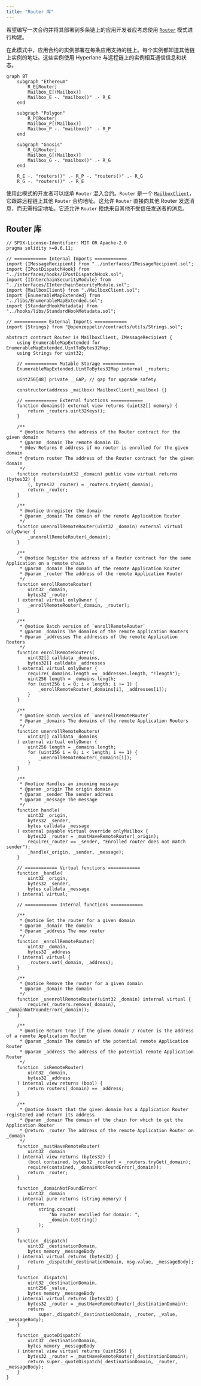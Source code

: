 ```yaml
---
title: "Router 库"
---
```


希望编写一次合约并将其部署到多条链上的应用开发者应考虑使用 [`Router`](https://github.com/hyperlane-xyz/hyperlane-monorepo/blob/v3/solidity/contracts/client/Router.sol) 模式进行构建。

在此模式中，应用合约的实例部署在每条应用支持的链上。每个实例都知道其他链上实例的地址。这些实例使用 Hyperlane 与远程链上的实例相互通信信息和状态。

```mermaid
graph BT
    subgraph "Ethereum"
        R_E[Router]
        Mailbox_E[(Mailbox)]
        Mailbox_E -. "mailbox()" .- R_E
    end

    subgraph "Polygon"
        R_P[Router]
        Mailbox_P[(Mailbox)]
        Mailbox_P -. "mailbox()" .- R_P
    end

    subgraph "Gnosis"
        R_G[Router]
        Mailbox_G[(Mailbox)]
        Mailbox_G -. "mailbox()" .- R_G
    end

    R_E -. "routers()" .- R_P -. "routers()" .- R_G
    R_G -. "routers()" .- R_E
```

使用此模式的开发者可以继承 `Router` 混入合约。`Router` 是一个 [`MailboxClient`](./mailbox-client)，它跟踪远程链上其他 `Router` 合约地址。这允许 `Router` 直接向其他 Router 发送消息，而无需指定地址。它还允许 `Router` 拒绝来自其他不受信任发送者的消息。

## Router 库

```solidity
// SPDX-License-Identifier: MIT OR Apache-2.0
pragma solidity >=0.6.11;

// ============ Internal Imports ============
import {IMessageRecipient} from "../interfaces/IMessageRecipient.sol";
import {IPostDispatchHook} from "../interfaces/hooks/IPostDispatchHook.sol";
import {IInterchainSecurityModule} from "../interfaces/IInterchainSecurityModule.sol";
import {MailboxClient} from "./MailboxClient.sol";
import {EnumerableMapExtended} from "../libs/EnumerableMapExtended.sol";
import {StandardHookMetadata} from "../hooks/libs/StandardHookMetadata.sol";

// ============ External Imports ============
import {Strings} from "@openzeppelin/contracts/utils/Strings.sol";

abstract contract Router is MailboxClient, IMessageRecipient {
    using EnumerableMapExtended for EnumerableMapExtended.UintToBytes32Map;
    using Strings for uint32;

    // ============ Mutable Storage ============
    EnumerableMapExtended.UintToBytes32Map internal _routers;

    uint256[48] private __GAP; // gap for upgrade safety

    constructor(address _mailbox) MailboxClient(_mailbox) {}

    // ============ External functions ============
    function domains() external view returns (uint32[] memory) {
        return _routers.uint32Keys();
    }

    /**
     * @notice Returns the address of the Router contract for the given domain
     * @param _domain The remote domain ID.
     * @dev Returns 0 address if no router is enrolled for the given domain
     * @return router The address of the Router contract for the given domain
     */
    function routers(uint32 _domain) public view virtual returns (bytes32) {
        (, bytes32 _router) = _routers.tryGet(_domain);
        return _router;
    }

    /**
     * @notice Unregister the domain
     * @param _domain The domain of the remote Application Router
     */
    function unenrollRemoteRouter(uint32 _domain) external virtual onlyOwner {
        _unenrollRemoteRouter(_domain);
    }

    /**
     * @notice Register the address of a Router contract for the same Application on a remote chain
     * @param _domain The domain of the remote Application Router
     * @param _router The address of the remote Application Router
     */
    function enrollRemoteRouter(
        uint32 _domain,
        bytes32 _router
    ) external virtual onlyOwner {
        _enrollRemoteRouter(_domain, _router);
    }

    /**
     * @notice Batch version of `enrollRemoteRouter`
     * @param _domains The domains of the remote Application Routers
     * @param _addresses The addresses of the remote Application Routers
     */
    function enrollRemoteRouters(
        uint32[] calldata _domains,
        bytes32[] calldata _addresses
    ) external virtual onlyOwner {
        require(_domains.length == _addresses.length, "!length");
        uint256 length = _domains.length;
        for (uint256 i = 0; i < length; i += 1) {
            _enrollRemoteRouter(_domains[i], _addresses[i]);
        }
    }

    /**
     * @notice Batch version of `unenrollRemoteRouter`
     * @param _domains The domains of the remote Application Routers
     */
    function unenrollRemoteRouters(
        uint32[] calldata _domains
    ) external virtual onlyOwner {
        uint256 length = _domains.length;
        for (uint256 i = 0; i < length; i += 1) {
            _unenrollRemoteRouter(_domains[i]);
        }
    }

    /**
     * @notice Handles an incoming message
     * @param _origin The origin domain
     * @param _sender The sender address
     * @param _message The message
     */
    function handle(
        uint32 _origin,
        bytes32 _sender,
        bytes calldata _message
    ) external payable virtual override onlyMailbox {
        bytes32 _router = _mustHaveRemoteRouter(_origin);
        require(_router == _sender, "Enrolled router does not match sender");
        _handle(_origin, _sender, _message);
    }

    // ============ Virtual functions ============
    function _handle(
        uint32 _origin,
        bytes32 _sender,
        bytes calldata _message
    ) internal virtual;

    // ============ Internal functions ============

    /**
     * @notice Set the router for a given domain
     * @param _domain The domain
     * @param _address The new router
     */
    function _enrollRemoteRouter(
        uint32 _domain,
        bytes32 _address
    ) internal virtual {
        _routers.set(_domain, _address);
    }

    /**
     * @notice Remove the router for a given domain
     * @param _domain The domain
     */
    function _unenrollRemoteRouter(uint32 _domain) internal virtual {
        require(_routers.remove(_domain), _domainNotFoundError(_domain));
    }

    /**
     * @notice Return true if the given domain / router is the address of a remote Application Router
     * @param _domain The domain of the potential remote Application Router
     * @param _address The address of the potential remote Application Router
     */
    function _isRemoteRouter(
        uint32 _domain,
        bytes32 _address
    ) internal view returns (bool) {
        return routers(_domain) == _address;
    }

    /**
     * @notice Assert that the given domain has a Application Router registered and return its address
     * @param _domain The domain of the chain for which to get the Application Router
     * @return _router The address of the remote Application Router on _domain
     */
    function _mustHaveRemoteRouter(
        uint32 _domain
    ) internal view returns (bytes32) {
        (bool contained, bytes32 _router) = _routers.tryGet(_domain);
        require(contained, _domainNotFoundError(_domain));
        return _router;
    }

    function _domainNotFoundError(
        uint32 _domain
    ) internal pure returns (string memory) {
        return
            string.concat(
                "No router enrolled for domain: ",
                _domain.toString()
            );
    }

    function _dispatch(
        uint32 _destinationDomain,
        bytes memory _messageBody
    ) internal virtual returns (bytes32) {
        return _dispatch(_destinationDomain, msg.value, _messageBody);
    }

    function _dispatch(
        uint32 _destinationDomain,
        uint256 _value,
        bytes memory _messageBody
    ) internal virtual returns (bytes32) {
        bytes32 _router = _mustHaveRemoteRouter(_destinationDomain);
        return
            super._dispatch(_destinationDomain, _router, _value, _messageBody);
    }

    function _quoteDispatch(
        uint32 _destinationDomain,
        bytes memory _messageBody
    ) internal view virtual returns (uint256) {
        bytes32 _router = _mustHaveRemoteRouter(_destinationDomain);
        return super._quoteDispatch(_destinationDomain, _router, _messageBody);
    }
}
```
